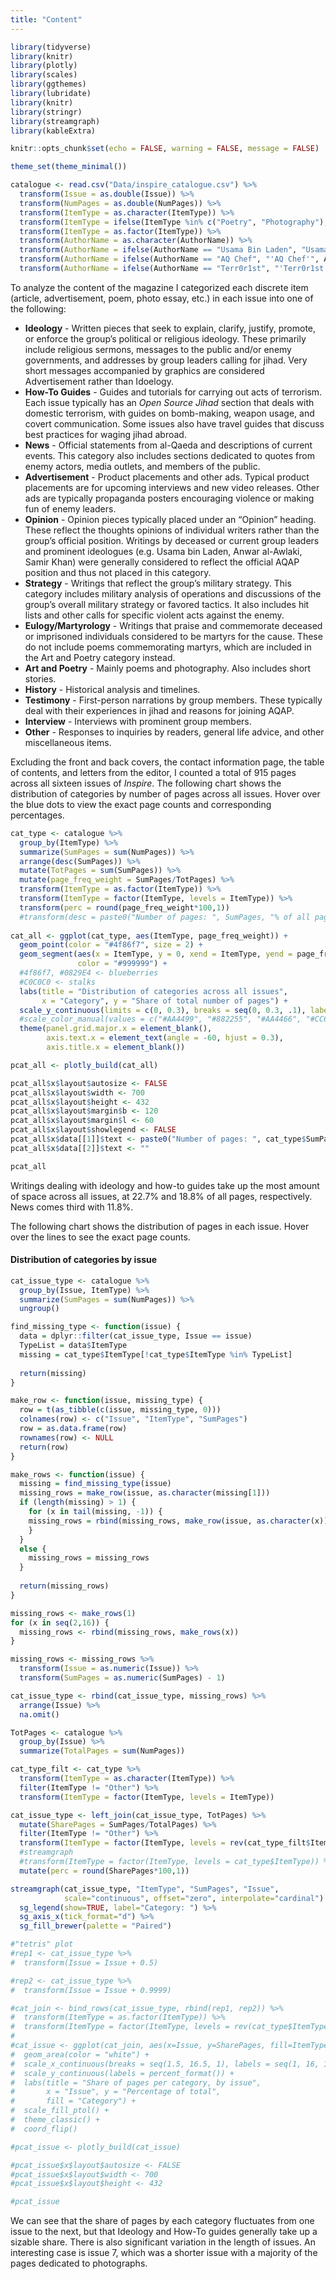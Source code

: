 ```yaml
---
title: "Content"
---
```


```r
library(tidyverse)
library(knitr)
library(plotly)
library(scales)
library(ggthemes)
library(lubridate)
library(knitr)
library(stringr)
library(streamgraph)
library(kableExtra)

knitr::opts_chunk$set(echo = FALSE, warning = FALSE, message = FALSE)

theme_set(theme_minimal())

catalogue <- read.csv("Data/inspire_catalogue.csv") %>%
  transform(Issue = as.double(Issue)) %>%
  transform(NumPages = as.double(NumPages)) %>%
  transform(ItemType = as.character(ItemType)) %>%
  transform(ItemType = ifelse(ItemType %in% c("Poetry", "Photography"), "Art and Poetry", ItemType)) %>%
  transform(ItemType = as.factor(ItemType)) %>%
  transform(AuthorName = as.character(AuthorName)) %>%
  transform(AuthorName = ifelse(AuthorName == "Usama Bin Laden", "Usama bin Laden", AuthorName)) %>%
  transform(AuthorName = ifelse(AuthorName == "AQ Chef", "'AQ Chef'", AuthorName)) %>%
  transform(AuthorName = ifelse(AuthorName == "Terr0r1st", "'Terr0r1st'", AuthorName))
```

To analyze the content of the magazine I categorized each discrete item (article, advertisement, poem, photo essay, etc.) in each issue into one of the following:

* **Ideology** - Written pieces that seek to explain, clarify, justify, promote, or enforce the group's political or religious ideology. These primarily include religious sermons, messages to the public and/or enemy governments, and addresses by group leaders calling for jihad. Very short messages accompanied by graphics are considered Advertisement rather than Idoelogy.
* **How-To Guides** - Guides and tutorials for carrying out acts of terrorism. Each issue typically has an *Open Source Jihad* section that deals with domestic terrorism, with guides on bomb-making, weapon usage, and covert communication. Some issues also have travel guides that discuss best practices for waging jihad abroad.
* **News** - Official statements from al-Qaeda and descriptions of current events. This category also includes sections dedicated to quotes from enemy actors, media outlets, and members of the public.
* **Advertisement** - Product placements and other ads. Typical product placements are for upcoming interviews and new video releases. Other ads are typically propaganda posters encouraging violence or making fun of enemy leaders. 
* **Opinion** - Opinion pieces typically placed under an "Opinion" heading. These reflect the thoughts opinions of individual writers rather than the group's official position. Writings by deceased or current group leaders and prominent ideologues (e.g. Usama bin Laden, Anwar al-Awlaki, Samir Khan) were generally considered to reflect the official AQAP position and thus not placed in this category.
* **Strategy** - Writings that reflect the group's military strategy. This category includes military analysis of operations and discussions of the group's overall military strategy or favored tactics. It also includes hit lists and other calls for specific violent acts against the enemy.
* **Eulogy/Martyrology** - Writings that praise and commemorate deceased or imprisoned individuals considered to be martyrs for the cause. These do not include poems commemorating martyrs, which are included in the Art and Poetry category instead.
* **Art and Poetry** - Mainly poems and photography. Also includes short stories.
* **History** - Historical analysis and timelines.
* **Testimony** - First-person narrations by group members. These typically deal with their experiences in jihad and reasons for joining AQAP.
* **Interview** - Interviews with prominent group members.
* **Other** - Responses to inquiries by readers, general life advice, and other miscellaneous items.

Excluding the front and back covers, the contact information page, the table of contents, and letters from the editor, I counted a total of 915 pages across all sixteen issues of *Inspire*. The following chart shows the distribution of categories by number of pages across all issues. Hover over the blue dots to view the exact page counts and corresponding percentages.

```r
cat_type <- catalogue %>%
  group_by(ItemType) %>%
  summarize(SumPages = sum(NumPages)) %>%
  arrange(desc(SumPages)) %>%
  mutate(TotPages = sum(SumPages)) %>%
  mutate(page_freq_weight = SumPages/TotPages) %>%
  transform(ItemType = as.factor(ItemType)) %>%
  transform(ItemType = factor(ItemType, levels = ItemType)) %>%
  transform(perc = round(page_freq_weight*100,1))
  #transform(desc = paste0("Number of pages: ", SumPages, "% of all pages: ", perc))
  
cat_all <- ggplot(cat_type, aes(ItemType, page_freq_weight)) + 
  geom_point(color = "#4f86f7", size = 2) + 
  geom_segment(aes(x = ItemType, y = 0, xend = ItemType, yend = page_freq_weight - 0.005),
               color = "#999999") + 
  #4f86f7, #0829E4 <- blueberries
  #C0C0C0 <- stalks
  labs(title = "Distribution of categories across all issues",
       x = "Category", y = "Share of total number of pages") + 
  scale_y_continuous(limits = c(0, 0.3), breaks = seq(0, 0.3, .1), labels=percent) + 
  #scale_color_manual(values = c("#AA4499", "#882255", "#AA4466", "#CC6677", "#661100", "#DDCC77", "#999933", #"#117733", "#44AA99", "#88CCEE", "#6699CC", "#332288")) + 
  theme(panel.grid.major.x = element_blank(),
        axis.text.x = element_text(angle = -60, hjust = 0.3),
        axis.title.x = element_blank())

pcat_all <- plotly_build(cat_all)

pcat_all$x$layout$autosize <- FALSE
pcat_all$x$layout$width <- 700
pcat_all$x$layout$height <- 432
pcat_all$x$layout$margin$b <- 120
pcat_all$x$layout$margin$l <- 60
pcat_all$x$layout$showlegend <- FALSE
pcat_all$x$data[[1]]$text <- paste0("Number of pages: ", cat_type$SumPages, "<br />", "% of all pages: ", cat_type$perc)
pcat_all$x$data[[2]]$text <- ""

pcat_all
```

Writings dealing with ideology and how-to guides take up the most amount of space across all issues, at 22.7% and 18.8% of all pages, respectively. News comes third with 11.8%. 

The following chart shows the distribution of pages in each issue. Hover over the lines to see the exact page counts.

#### Distribution of categories by issue
```r
cat_issue_type <- catalogue %>%
  group_by(Issue, ItemType) %>%
  summarize(SumPages = sum(NumPages)) %>%
  ungroup()

find_missing_type <- function(issue) {
  data = dplyr::filter(cat_issue_type, Issue == issue)
  TypeList = data$ItemType
  missing = cat_type$ItemType[!cat_type$ItemType %in% TypeList]
  
  return(missing)
}

make_row <- function(issue, missing_type) {
  row = t(as_tibble(c(issue, missing_type, 0)))
  colnames(row) <- c("Issue", "ItemType", "SumPages")
  row = as.data.frame(row)
  rownames(row) <- NULL
  return(row)
}

make_rows <- function(issue) {
  missing = find_missing_type(issue)
  missing_rows = make_row(issue, as.character(missing[1]))
  if (length(missing) > 1) {
    for (x in tail(missing, -1)) {
    missing_rows = rbind(missing_rows, make_row(issue, as.character(x)))
    }
  }
  else {
    missing_rows = missing_rows
  }
  
  return(missing_rows)
}

missing_rows <- make_rows(1)
for (x in seq(2,16)) {
  missing_rows <- rbind(missing_rows, make_rows(x))
}

missing_rows <- missing_rows %>%
  transform(Issue = as.numeric(Issue)) %>%
  transform(SumPages = as.numeric(SumPages) - 1)

cat_issue_type <- rbind(cat_issue_type, missing_rows) %>%
  arrange(Issue) %>%
  na.omit()

TotPages <- catalogue %>%
  group_by(Issue) %>%
  summarize(TotalPages = sum(NumPages))

cat_type_filt <- cat_type %>%
  transform(ItemType = as.character(ItemType)) %>%
  filter(ItemType != "Other") %>%
  transform(ItemType = factor(ItemType, levels = ItemType))

cat_issue_type <- left_join(cat_issue_type, TotPages) %>%
  mutate(SharePages = SumPages/TotalPages) %>%
  filter(ItemType != "Other") %>%
  transform(ItemType = factor(ItemType, levels = rev(cat_type_filt$ItemType))) %>%
  #streamgraph 
  #transform(ItemType = factor(ItemType, levels = cat_type$ItemType)) %>%
  mutate(perc = round(SharePages*100,1))

streamgraph(cat_issue_type, "ItemType", "SumPages", "Issue",
            scale="continuous", offset="zero", interpolate="cardinal") %>%
  sg_legend(show=TRUE, label="Category: ") %>%
  sg_axis_x(tick_format="d") %>%
  sg_fill_brewer(palette = "Paired")

#"tetris" plot
#rep1 <- cat_issue_type %>%
#  transform(Issue = Issue + 0.5)

#rep2 <- cat_issue_type %>%
#  transform(Issue = Issue + 0.9999)

#cat_join <- bind_rows(cat_issue_type, rbind(rep1, rep2)) %>%
#  transform(ItemType = as.factor(ItemType)) %>%
#  transform(ItemType = factor(ItemType, levels = rev(cat_type$ItemType)))
#
#cat_issue <- ggplot(cat_join, aes(x=Issue, y=SharePages, fill=ItemType)) + 
#  geom_area(color = "white") + 
#  scale_x_continuous(breaks = seq(1.5, 16.5, 1), labels = seq(1, 16, 1)) + 
#  scale_y_continuous(labels = percent_format()) + 
#  labs(title = "Share of pages per category, by issue",
#       x = "Issue", y = "Percentage of total",
#       fill = "Category") + 
#  scale_fill_ptol() + 
#  theme_classic() + 
#  coord_flip()

#pcat_issue <- plotly_build(cat_issue)

#pcat_issue$x$layout$autosize <- FALSE
#pcat_issue$x$layout$width <- 700
#pcat_issue$x$layout$height <- 432

#pcat_issue
```

We can see that the share of pages by each category fluctuates from one issue to the next, but that Ideology and How-To guides generally take up a sizable share. There is also significant variation in the length of issues. An interesting case is issue 7, which was a shorter issue with a majority of the pages dedicated to photographs.